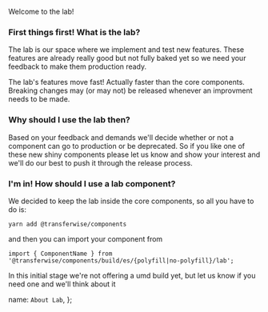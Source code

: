 Welcome to the lab!

### First things first! What is the lab?

The lab is our space where we implement and test new features. These features are already really good but not fully baked yet so we need your feedback to make them production ready.

The lab's features move fast! Actually faster than the core components. Breaking changes may (or may not) be released whenever an improvment needs to be made.

### Why should I use the lab then?

Based on your feedback and demands we'll decide whether or not a component can go to production or be deprecated. So if you like one of these new shiny components please let us know and show your interest and we'll do our best to push it through the release process.

### I'm in! How should I use a lab component?

We decided to keep the lab inside the core components, so all you have to do is:

`yarn add @transferwise/components`

and then you can import your component from

`import { ComponentName } from '@transferwise/components/build/es/{polyfill|no-polyfill}/lab';`

In this initial stage we're not offering a umd build yet, but let us know if you need one and we'll think about it

  name: `About Lab`,
};
